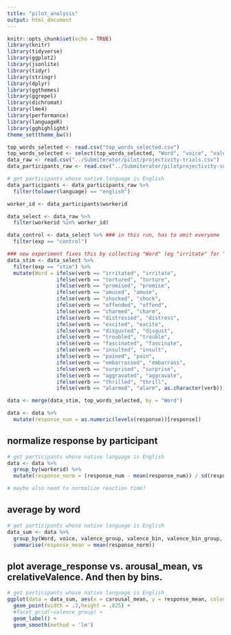```yaml
---
title: "pilot_analysis"
output: html_document
---
```


```r
knitr::opts_chunk$set(echo = TRUE)
library(knitr)
library(tidyverse)
library(ggplot2)
library(jsonlite)
library(tidyr)
library(stringr)
library(dplyr)
library(ggthemes)
library(ggrepel)
library(dichromat)
library(lme4)
library(performance)
library(languageR)
library(gghighlight)
theme_set(theme_bw())
```

```r
top_words_selected <- read.csv("top_words_selected.csv")
top_words_selected <- select(top_words_selected, "Word", "voice", "valence_group", "valence_bin", "valence_bin_group", "arousal_bin", "valence_arousal_group", "carousal_mean", "crelativeValence", "valence_mean", "mean_residuals_abs","mean_acceptability_norm")
data_raw <- read.csv("../Submiterator/pilot/projectivity-trials.csv")
data_participants_raw <- read.csv("../Submiterator/pilotprojectivity-subject_information.csv")
```

```r
# get participants whose native language is English
data_participants <- data_participants_raw %>%
  filter(tolower(language) == "english")

worker_id <- data_participants$workerid

data_select <- data_raw %>%
  filter(workerid %in% worker_id)

data_control <- data_select %>% ### in this run, has to omit everyone
  filter(exp == "control")

### new experiment fixes this by collecting "Word" (eg "irritate" for "irritated")
data_stim <- data_select %>%
  filter(exp == "stim") %>%
  mutate(Word = ifelse(verb == "irritated", "irritate", 
                ifelse(verb == "tortured", "torture", 
                ifelse(verb == "promised", "promise",
                ifelse(verb == "amused", "amuse", 
                ifelse(verb == "shocked", "shock",
                ifelse(verb == "offended", "offend",
                ifelse(verb == "charmed", "charm",
                ifelse(verb == "distressed", "distress", 
                ifelse(verb == "excited", "excite",
                ifelse(verb == "disgusted", "disgust",
                ifelse(verb == "troubled", "trouble",
                ifelse(verb == "fascinated", "fascinate", 
                ifelse(verb == "insulted", "insult", 
                ifelse(verb == "pained", "pain",
                ifelse(verb == "embarrassed", "embarrass",
                ifelse(verb == "surprised", "surprise",
                ifelse(verb == "aggravated", "aggravate",
                ifelse(verb == "thrilled", "thrill",
                ifelse(verb == "alarmed", "alarm", as.character(verb)))))))))))))))))))))

data <- merge(data_stim, top_words_selected, by = "Word")

data <- data %>%
  mutate(response_num = as.numeric(levels(response))[response])
```


## normalize response by participant
```r
# get participants whose native language is English
data <- data %>%
  group_by(workerid) %>%
  mutate(response_norm = (response_num - mean(response_num)) / sd(response_num))

# maybe also need to normalize reaction time? 
```

## average by word
```r
# get participants whose native language is English
data_sum <- data %>%
  group_by(Word, voice, valence_group, valence_bin, valence_bin_group, arousal_bin, valence_arousal_group, carousal_mean, crelativeValence, valence_bin) %>%
  summarise(response_mean = mean(response_norm))
```

## plot average_response vs. arousal_mean, vs crelativeValence. And then by bins.

```r
# get participants whose native language is English
ggplot(data = data_sum, aes(x = carousal_mean, y = response_mean, colour = arousal_bin, label = Word)) +
  geom_point(width = .3,height = .025) +
  #facet_grid(~valence_group) +
  geom_label() +
  geom_smooth(method = 'lm')
```